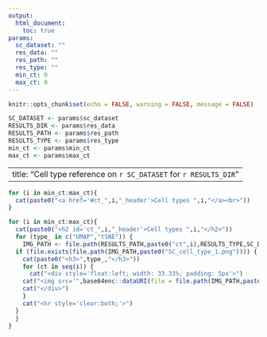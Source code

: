 ```yaml
---
output: 
  html_document:
    toc: true
params: 
  sc_dataset: ""
  res_data: ""
  res_path: ""
  res_type: ""
  min_ct: 0
  max_ct: 0
---
```




```r
knitr::opts_chunk$set(echo = FALSE, warning = FALSE, message = FALSE)
```

```r
SC_DATASET <- params$sc_dataset
RESULTS_DIR <- params$res_data
RESULTS_PATH <- params$res_path
RESULTS_TYPE <- params$res_type
min_ct <- params$min_ct
max_ct <- params$max_ct
```

---
title: "Cell type reference on `r SC_DATASET` for `r RESULTS_DIR`"
---

```r
for (i in min_ct:max_ct){
  cat(paste0("<a href='#ct_",i,"_header'>Cell types ",i,"</a><br>"))
}
```

```r
for (i in min_ct:max_ct){
  cat(paste0("<h2 id='ct_",i,"_header'>Cell types ",i,"</h2>"))
  for (type_ in c("UMAP","tSNE")) {
    IMG_PATH <- file.path(RESULTS_PATH,paste0("ct",i),RESULTS_TYPE,SC_DATASET,type_)
  if (file.exists(file.path(IMG_PATH,paste0("SC_cell_type_1.png")))) {
    cat(paste0("<h3>",type_,"</h3>"))
    for (ct in seq(i)) {
      cat("<div style='float:left; width: 33.33%; padding: 5px'>")
    cat("<img src='",base64enc::dataURI(file = file.path(IMG_PATH,paste0("SC_cell_type_",ct,".png")), mime = 'image/png', encoding = 'base64'),"' style='width:100%'>")
    cat("</div>")  
    }
    cat("<hr style='clear:both;'>")
  }  
  }
}
```
